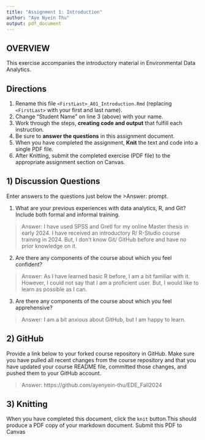 ```yaml
---
title: "Assignment 1: Introduction"
author: "Aye Nyein Thu"
output: pdf_document
---
```


## OVERVIEW

This exercise accompanies the introductory material in Environmental Data Analytics. 

## Directions
1.  Rename this file `<FirstLast>_A01_Introduction.Rmd` (replacing `<FirstLast>` with your first and last name).
2.  Change "Student Name" on line 3 (above) with your name.
3.  Work through the steps, **creating code and output** that fulfill each instruction.
4.  Be sure to **answer the questions** in this assignment document.
5.  When you have completed the assignment, **Knit** the text and code into a single PDF file.
6.  After Knitting, submit the completed exercise (PDF file) to the appropriate assignment section on Canvas.


## 1) Discussion Questions
Enter answers to the questions just below the >Answer: prompt.

1. What are your previous experiences with data analytics, R, and Git? Include both formal and informal training.

> Answer: I have used SPSS and Gretl for my online Master thesis in early 2024. I have received an introductory R/ R-Studio course training in 2024. But, I don't know Git/ GitHub before and have no prior knowledge on it.  

2. Are there any components of the course about which you feel confident?

> Answer: As I have learned basic R before, I am a bit familiar with it. However, I could not say that I am a proficient user. But, I would like to learn as possible as I can. 

3. Are there any components of the course about which you feel apprehensive?

> Answer: I am a bit anxious about GitHub, but I am happy to learn. 


## 2) GitHub

Provide a link below to your forked course repository in GitHub. Make sure you have pulled all recent changes from the course repository and that you have updated your course README file, committed those changes, and pushed them to your GitHub account. 

> Answer: https://github.com/ayenyein-thu/EDE_Fall2024

## 3) Knitting
When you have completed this document, click the `knit` button.This should produce a PDF copy of your markdown document. Submit this PDF to Canvas 
